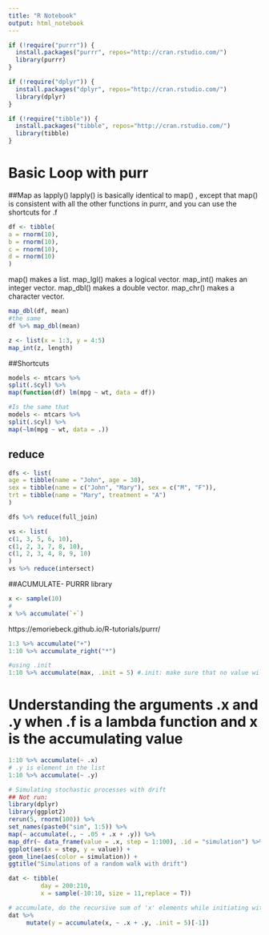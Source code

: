 ```yaml
---
title: "R Notebook"
output: html_notebook
---
```


```r
if (!require("purrr")) {
  install.packages("purrr", repos="http://cran.rstudio.com/") 
  library(purrr)
}

if (!require("dplyr")) {
  install.packages("dplyr", repos="http://cran.rstudio.com/") 
  library(dplyr)
}

if (!require("tibble")) {
  install.packages("tibble", repos="http://cran.rstudio.com/") 
  library(tibble)
}
```


Basic Loop with purr
======================
##Map as lapply()
lapply() is basically identical to map() , except that map() is consistent with all the other
functions in purrr, and you can use the shortcuts for .f 
```r
df <- tibble(
a = rnorm(10),
b = rnorm(10),
c = rnorm(10),
d = rnorm(10)
)
```

map() makes a list.
map_lgl() makes a logical vector.
map_int() makes an integer vector.
map_dbl() makes a double vector.
map_chr() makes a character vector.

```r
map_dbl(df, mean)
#the same
df %>% map_dbl(mean)
```
```r
z <- list(x = 1:3, y = 4:5)
map_int(z, length)
```


##Shortcuts
```r
models <- mtcars %>%
split(.$cyl) %>%
map(function(df) lm(mpg ~ wt, data = df))

#Is the same that
models <- mtcars %>%
split(.$cyl) %>%
map(~lm(mpg ~ wt, data = .))

```

## reduce
```r
dfs <- list(
age = tibble(name = "John", age = 30),
sex = tibble(name = c("John", "Mary"), sex = c("M", "F")),
trt = tibble(name = "Mary", treatment = "A")
)

dfs %>% reduce(full_join)
```

```r
vs <- list(
c(1, 3, 5, 6, 10),
c(1, 2, 3, 7, 8, 10),
c(1, 2, 3, 4, 8, 9, 10)
)
vs %>% reduce(intersect)
```


##ACUMULATE- PURRR library
```r
x <- sample(10)
#
x %>% accumulate(`+`)
```

https://emoriebeck.github.io/R-tutorials/purrr/

```r
1:3 %>% accumulate("+")
1:10 %>% accumulate_right("*")

#using .init
1:10 %>% accumulate(max, .init = 5) #.init: make sure that no value will be less than 5
```
# Understanding the arguments .x and .y when .f is a lambda function and x is the accumulating value
```r
1:10 %>% accumulate(~ .x)
# .y is element in the list
1:10 %>% accumulate(~ .y)
```

```r
# Simulating stochastic processes with drift
## Not run:
library(dplyr)
library(ggplot2)
rerun(5, rnorm(100)) %>%
set_names(paste0("sim", 1:5)) %>%
map(~ accumulate(., ~ .05 + .x + .y)) %>%
map_dfr(~ data_frame(value = .x, step = 1:100), .id = "simulation") %>%
ggplot(aes(x = step, y = value)) +
geom_line(aes(color = simulation)) +
ggtitle("Simulations of a random walk with drift")
```



```r
dat <- tibble(
         day = 200:210,
         x = sample(-10:10, size = 11,replace = T))

# accumulate, do the recursive sum of 'x' elements while initiating with a value of 5 (.init = 5) and remove the first element of accumulate output ([-1])
dat %>%
     mutate(y = accumulate(x, ~ .x + .y, .init = 5)[-1])

```




